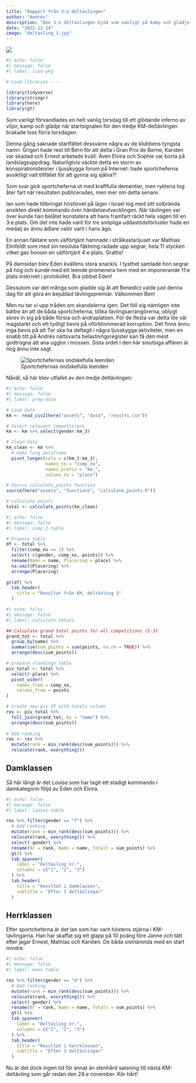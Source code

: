 ```yaml
---
title: "Rapport från 3:e deltävlingen"
author: "Andrés"
description: "Den 3:e deltävlingen bjöd som vanligt på kamp och glädje!"
date: "2022-11-14"
image: "deltavling_3.jpg"
---
```


![](deltavling_3.jpg)

```r
#| echo: false
#| message: false
#| label: load-pkg

# Load libraries ----

library(tidyverse)
library(stringr)
library(here)
library(gt)
```

Som vanligt förvandlades en helt vanlig torsdag till ett glödande inferno av viljor, kamp och glädje när startsignalen för den tredje KM-deltävlingen brakade loss förra torsdagen. 

Denna gång saknade startfältet dessvärre några av de klubbens tyngsta namn. Grigori hade rest till Bern för att delta i Gran Prix de Berne, Karsten var skadad och Ernest arbetade kväll. Även Elvira och Sophie var borta på landslagsuppdrag. Naturligtvis väckte detta en storm av konspirationsteorier i ljusskygga forum på Internet: hade sportcheferna avsiktligt valt tillfället för att gynna sig själva?!

Som svar gick sportcheferna ut med kraftfulla dementier, men ryktena tog åter fart när resultaten publicerades, men mer om detta senare.

Ian som hade tillbringat höstlovet på läger i Israel tog med sitt solbrända ansikten direkt kommando över händelseutvecklingen. När tävlingen var över kunde han belåtet konstatera att hans framfart räckt hela vägen till en 3:e plats. Om det inte hade varit för tre snöpliga uddastödsförluster hade en medalj av ännu ädlare valör varit i hans ägo.

En annan fäktare som välförtjänt hamnade i strålkastarljuset var Mathias Elmfeldt som med sin resoluta fäktning radade upp segrar, hela 11 stycken vilket gav honom en välförtjänt 4:e plats. Grattis!

På damsidan blev Eden kvällens stora snackis. I tysthet samlade hon segrar på hög och kunde med ett leende promenera hem med en imponerande 11:e plats inskrivet i protokollet. Bra jobbat Eden!

Dessutom var det många som gladde sig åt att Benedict valde just denna dag för att göra en bejublad tävlingspremiär. Välkommen Ben!

Men nu tar vi upp tråden om skandalerna igen. Det föll sig nämligen inte bättre än att de båda sportcheferna, tillika tävlingsarrangörerna, oblygt skrev in sig på både första och andraplatsen. För de flesta var detta lite väl magstarkt och ett tydligt bevis på oförblommerad korruption. Det finns ännu inga bevis på att Tor ska ha deltagit i några ljusskygga aktiviteter, men en snabb titt på Andrés nattsvarta belastningsregister kan få den mest godtrogna att ana ugglor i mossen. Sista ordet i den här smutsiga affären är nog ännu inte sagt.

![Sportchefernas ondskefulla leenden](tor-andres.jpeg)

Nåväl, så här blev utfallet av den tredje deltävlingen:

```r
#| echo: false
#| message: false
#| label: prep-data

# Load data
km <- read_csv2(here("assets", "data", "results.csv"))

# Select relevant competitions
km <- km %>% select(gender:km_3)

# Clean data
km_clean <- km %>%
  # make long dataframe
  pivot_longer(cols = c(km_1:km_3), 
               names_to = "comp_no",
               names_prefix = "km_",
               values_to = "place")

# Source calculate_points function
source(here("assets", "functions", "calculate_points.R"))

# Calculate points
total <- calculate_points(km_clean)

```

```r
#| echo: false
#| message: false
#| label: comp_2-table

# Prepare table
df <- total %>% 
  filter(comp_no == 3) %>% 
  select(-c(gender, comp_no, points)) %>%
  rename(Namn = name, Placering = place) %>% 
  na.omit(Placering) %>% 
  arrange(Placering)
  
gt(df) %>% 
  tab_header(
    title = "Resultat från KM, deltävling 3"
  )
```

```r
#| echo: false
#| message: false
#| label: calculate-totals

## Calculate grand total points for all competitions (1-3)
grand_tot <- total %>% 
  group_by(name) %>%
  summarise(sum_points = sum(points, na.rm = TRUE)) %>% 
  arrange(desc(sum_points))

# prepare standings table
piv_total <- total %>%
  select(-place) %>% 
  pivot_wider(
    names_from = comp_no, 
    values_from = points
)

# Create new piv df with totals column
res <- piv_total %>%
  full_join(grand_tot, by = "name") %>% 
  arrange(desc(sum_points))
  
# Add ranking
res <- res %>% 
  mutate(rank = min_rank(desc(sum_points))) %>% 
  relocate(rank, everything())
```

## Damklassen

Så här långt är det Louise som har tagit ett stadigt kommando i damkategorin följd av Eden och Elvira.

```r
#| echo: false
#| message: false
#| label: ladies-table

res %>% filter(gender == "f") %>% 
  # Add ranking
  mutate(rank = min_rank(desc(sum_points))) %>% 
  relocate(rank, everything()) %>%
  select(-gender) %>% 
  rename(Nr = rank, Namn = name, Totalt = sum_points) %>% 
  gt() %>% 
  tab_spanner(
    label = "Deltävling nr.",
    columns = c("1", "2", "3")
  ) %>% 
  tab_header(
    title = "Resultat i damklassen",
    subtitle = "Efter 3 deltävlingar"
  )
```

## Herrklassen

Efter sportcheferna är det Ian som har varit höstens stjärna i KM-tävlingarna. Han har skaffat sig ett glapp på 10 poäng före Janne och tätt efter jagar Ernest, Mathias och Karsten. De båda sistnämnda med en start mindre.

```r
#| echo: false
#| message: false
#| label: mens-table

res %>% filter(gender == "m") %>% 
  # Add ranking
  mutate(rank = min_rank(desc(sum_points))) %>% 
  relocate(rank, everything()) %>%
  select(-gender) %>% 
  rename(Nr = rank, Namn = name, Totalt = sum_points) %>% 
  gt() %>% 
  tab_spanner(
    label = "Deltävling nr.",
    columns = c("1", "2", "3")
  ) %>% 
  tab_header(
    title = "Resultat i herrklassen",
    subtitle = "Efter 3 deltävlingar"
  )
```

Nu är det dock ingen tid för annat än stenhård satsning till nästa KM-deltävling som går redan den 24:e november. Kör hårt!
